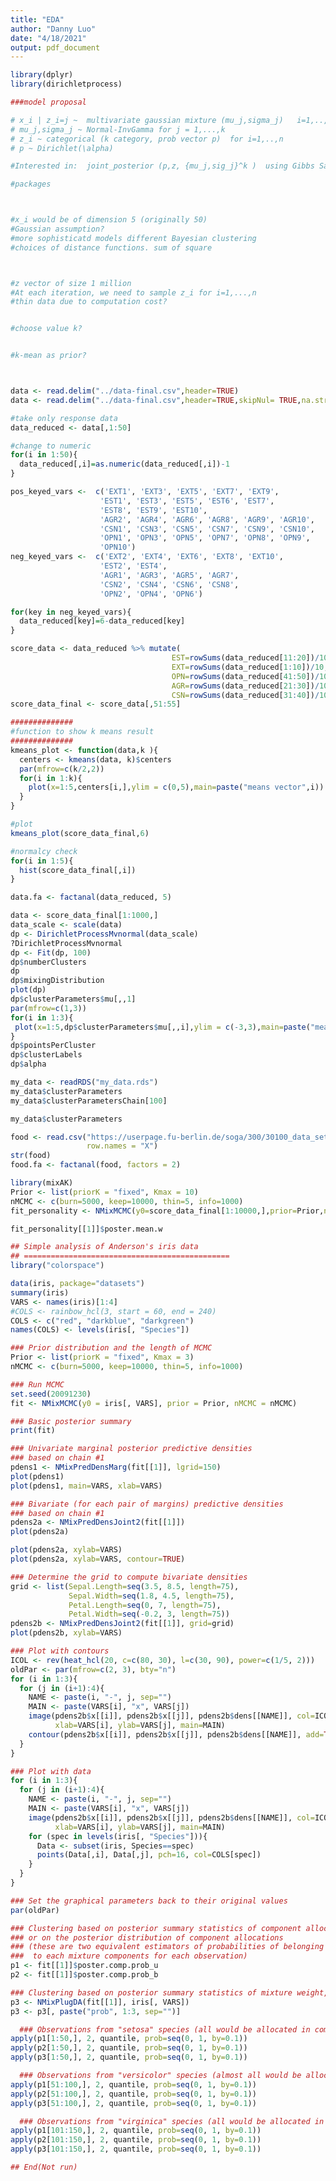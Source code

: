 ```yaml
---
title: "EDA"
author: "Danny Luo"
date: "4/18/2021"
output: pdf_document
---
```

```r
library(dplyr)
library(dirichletprocess)
```



```r
###model proposal

# x_i | z_i=j ~  multivariate gaussian mixture (mu_j,sigma_j)   i=1,..,n
# mu_j,sigma_j ~ Normal-InvGamma for j = 1,...,k    
# z_i ~ categorical (k category, prob vector p)  for i=1,..,n
# p ~ Dirichlet(\alpha)  

#Interested in:  joint_posterior (p,z, {mu_j,sig_j}^k )  using Gibbs Sampler

#packages 



#x_i would be of dimension 5 (originally 50)
#Gaussian assumption?
#more sophisticatd models different Bayesian clustering
#choices of distance functions. sum of square



#z vector of size 1 million
#At each iteration, we need to sample z_i for i=1,...,n
#thin data due to computation cost?


#choose value k? 


#k-mean as prior?




```

```r
data <- read.delim("../data-final.csv",header=TRUE)
data <- read.delim("../data-final.csv",header=TRUE,skipNul= TRUE,na.strings = "NULL")

```


```r
#take only response data
data_reduced <- data[,1:50]

#change to numeric
for(i in 1:50){
  data_reduced[,i]=as.numeric(data_reduced[,i])-1
}

pos_keyed_vars <-  c('EXT1', 'EXT3', 'EXT5', 'EXT7', 'EXT9',
                    'EST1', 'EST3', 'EST5', 'EST6', 'EST7', 
                    'EST8', 'EST9', 'EST10',
                    'AGR2', 'AGR4', 'AGR6', 'AGR8', 'AGR9', 'AGR10',
                    'CSN1', 'CSN3', 'CSN5', 'CSN7', 'CSN9', 'CSN10', 
                    'OPN1', 'OPN3', 'OPN5', 'OPN7', 'OPN8', 'OPN9', 
                    'OPN10')
neg_keyed_vars <-  c('EXT2', 'EXT4', 'EXT6', 'EXT8', 'EXT10',
                    'EST2', 'EST4',
                    'AGR1', 'AGR3', 'AGR5', 'AGR7', 
                    'CSN2', 'CSN4', 'CSN6', 'CSN8', 
                    'OPN2', 'OPN4', 'OPN6')

for(key in neg_keyed_vars){
  data_reduced[key]=6-data_reduced[key]
}

score_data <- data_reduced %>% mutate(
                                    EST=rowSums(data_reduced[11:20])/10,
                                    EXT=rowSums(data_reduced[1:10])/10,
                                    OPN=rowSums(data_reduced[41:50])/10,
                                    AGR=rowSums(data_reduced[21:30])/10,
                                    CSN=rowSums(data_reduced[31:40])/10)
score_data_final <- score_data[,51:55]

```


```r
##############
#function to show k means result 
##############
kmeans_plot <- function(data,k ){
  centers <- kmeans(data, k)$centers
  par(mfrow=c(k/2,2))
  for(i in 1:k){
    plot(x=1:5,centers[i,],ylim = c(0,5),main=paste("means vector",i))
  }
}


```


```r
#plot
kmeans_plot(score_data_final,6)

```



```r
#normalcy check
for(i in 1:5){
  hist(score_data_final[,i])
}

```
```r
data.fa <- factanal(data_reduced, 5)
```





```r

data <- score_data_final[1:1000,]
data_scale <- scale(data)
dp <- DirichletProcessMvnormal(data_scale)
?DirichletProcessMvnormal
dp <- Fit(dp, 100)
dp$numberClusters
dp
dp$mixingDistribution
plot(dp)
dp$clusterParameters$mu[,,1]
par(mfrow=c(1,3))
for(i in 1:3){
 plot(x=1:5,dp$clusterParameters$mu[,,i],ylim = c(-3,3),main=paste("means vector",i)) 
}
dp$pointsPerCluster
dp$clusterLabels
dp$alpha

my_data <- readRDS("my_data.rds")
my_data$clusterParameters
my_data$clusterParametersChain[100]
```
```r
my_data$clusterParameters
```

```r
food <- read.csv("https://userpage.fu-berlin.de/soga/300/30100_data_sets/food-texture.csv",
                 row.names = "X")
str(food)
food.fa <- factanal(food, factors = 2)
```

```r

library(mixAK)
Prior <- list(priorK = "fixed", Kmax = 10)
nMCMC <- c(burn=5000, keep=10000, thin=5, info=1000)
fit_personality <- NMixMCMC(y0=score_data_final[1:10000,],prior=Prior,nMCMC=nMCMC)

```
```r
fit_personality[[1]]$poster.mean.w
```

```r

## Simple analysis of Anderson's iris data
## ==============================================
library("colorspace")

data(iris, package="datasets")
summary(iris)
VARS <- names(iris)[1:4]
#COLS <- rainbow_hcl(3, start = 60, end = 240)
COLS <- c("red", "darkblue", "darkgreen")
names(COLS) <- levels(iris[, "Species"])

### Prior distribution and the length of MCMC
Prior <- list(priorK = "fixed", Kmax = 3)
nMCMC <- c(burn=5000, keep=10000, thin=5, info=1000)

### Run MCMC
set.seed(20091230)
fit <- NMixMCMC(y0 = iris[, VARS], prior = Prior, nMCMC = nMCMC)

### Basic posterior summary
print(fit)

### Univariate marginal posterior predictive densities
### based on chain #1
pdens1 <- NMixPredDensMarg(fit[[1]], lgrid=150)
plot(pdens1)
plot(pdens1, main=VARS, xlab=VARS)

### Bivariate (for each pair of margins) predictive densities
### based on chain #1
pdens2a <- NMixPredDensJoint2(fit[[1]])
plot(pdens2a)

plot(pdens2a, xylab=VARS)
plot(pdens2a, xylab=VARS, contour=TRUE)

### Determine the grid to compute bivariate densities
grid <- list(Sepal.Length=seq(3.5, 8.5, length=75),
             Sepal.Width=seq(1.8, 4.5, length=75),
             Petal.Length=seq(0, 7, length=75),
             Petal.Width=seq(-0.2, 3, length=75))
pdens2b <- NMixPredDensJoint2(fit[[1]], grid=grid)
plot(pdens2b, xylab=VARS)

### Plot with contours
ICOL <- rev(heat_hcl(20, c=c(80, 30), l=c(30, 90), power=c(1/5, 2)))
oldPar <- par(mfrow=c(2, 3), bty="n")
for (i in 1:3){
  for (j in (i+1):4){
    NAME <- paste(i, "-", j, sep="")
    MAIN <- paste(VARS[i], "x", VARS[j])
    image(pdens2b$x[[i]], pdens2b$x[[j]], pdens2b$dens[[NAME]], col=ICOL,
          xlab=VARS[i], ylab=VARS[j], main=MAIN)
    contour(pdens2b$x[[i]], pdens2b$x[[j]], pdens2b$dens[[NAME]], add=TRUE, col="brown4")
  }  
}  

### Plot with data
for (i in 1:3){
  for (j in (i+1):4){
    NAME <- paste(i, "-", j, sep="")
    MAIN <- paste(VARS[i], "x", VARS[j])
    image(pdens2b$x[[i]], pdens2b$x[[j]], pdens2b$dens[[NAME]], col=ICOL,
          xlab=VARS[i], ylab=VARS[j], main=MAIN)
    for (spec in levels(iris[, "Species"])){
      Data <- subset(iris, Species==spec)
      points(Data[,i], Data[,j], pch=16, col=COLS[spec])
    }  
  }  
}  

### Set the graphical parameters back to their original values
par(oldPar)

### Clustering based on posterior summary statistics of component allocations
### or on the posterior distribution of component allocations
### (these are two equivalent estimators of probabilities of belonging
###  to each mixture components for each observation)
p1 <- fit[[1]]$poster.comp.prob_u
p2 <- fit[[1]]$poster.comp.prob_b

### Clustering based on posterior summary statistics of mixture weight, means, variances
p3 <- NMixPlugDA(fit[[1]], iris[, VARS])
p3 <- p3[, paste("prob", 1:3, sep="")]

  ### Observations from "setosa" species (all would be allocated in component 1)
apply(p1[1:50,], 2, quantile, prob=seq(0, 1, by=0.1))
apply(p2[1:50,], 2, quantile, prob=seq(0, 1, by=0.1))
apply(p3[1:50,], 2, quantile, prob=seq(0, 1, by=0.1))

  ### Observations from "versicolor" species (almost all would be allocated in component 2)
apply(p1[51:100,], 2, quantile, prob=seq(0, 1, by=0.1))
apply(p2[51:100,], 2, quantile, prob=seq(0, 1, by=0.1))
apply(p3[51:100,], 2, quantile, prob=seq(0, 1, by=0.1))

  ### Observations from "virginica" species (all would be allocated in component 3)
apply(p1[101:150,], 2, quantile, prob=seq(0, 1, by=0.1))
apply(p2[101:150,], 2, quantile, prob=seq(0, 1, by=0.1))
apply(p3[101:150,], 2, quantile, prob=seq(0, 1, by=0.1))

## End(Not run)
```

